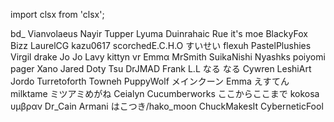 ﻿import clsx from 'clsx';


<!-- Reminder that not only HTML chars have to be escaped, MDX chars also need to be (such as a space followed by an underscore). -->
<Patronelt k="5" ias="1" sp="1" >bd&#0095;</Patronelt> <Patronelt k="3" ias="1" sp="1" >Vianvolaeus</Patronelt> <Patronelt k="3" ias="1" sp="1" >Nayir</Patronelt> <Patronelt k="3" ias="1" sp="1" >Tupper</Patronelt> <Patronelt k="2" ias="1" sp="1" >Lyuma</Patronelt> 
<Patronelt k="2" ias="1" sp="1" >Duinrahaic</Patronelt> <Patronelt k="2" ias="1" sp="1" >Rue</Patronelt> <Patronelt k="2" ias="1" sp="1" >it&#0039;s moe</Patronelt> <Patronelt k="2" ias="1" sp="1" >BlackyFox</Patronelt> <Patronelt k="2" ias="1" sp="1" >Bizz</Patronelt> 
<Patronelt k="2" ias="1" sp="1" >LaurelCG</Patronelt> <Patronelt k="2" ias="1" sp="1" >kazu0617</Patronelt> <Patronelt k="2" ias="1" sp="1" >scorchedE&#0046;C&#0046;H&#0046;O</Patronelt> <Patronelt k="2" ias="1" sp="1" >すいせい</Patronelt> <Patronelt k="2" ias="1" sp="1" >flexuh</Patronelt> 
<Patronelt k="2" ias="1" sp="1" >PastelPlushies</Patronelt> <Patronelt k="2" ias="1" sp="1" >Virgil drake</Patronelt> <Patronelt k="2" ias="1" sp="1" >Jo Jo</Patronelt> <Patronelt k="2" ias="1" sp="1" >Lavy</Patronelt> <Patronelt k="2" ias="1" sp="1" >kittyn vr</Patronelt> 
<Patronelt k="2" ias="1" sp="1" >Emmα</Patronelt> <Patronelt k="2" ias="1" sp="1" >MrSmith</Patronelt> <Patronelt k="2" ias="1" sp="1" >SuikaNishi</Patronelt> <Patronelt k="2" ias="1" sp="1" >Nyashks</Patronelt> <Patronelt k="2" ias="1" sp="0" >poiyomi</Patronelt> 
<Patronelt k="2" ias="1" sp="0" >pager</Patronelt> <Patronelt k="2" ias="1" sp="0" >Xano</Patronelt> <Patronelt k="2" ias="1" sp="0" >Jared Doty</Patronelt> <Patronelt k="2" ias="1" sp="0" >Tsu</Patronelt> <Patronelt k="2" ias="1" sp="0" >DrJMAD</Patronelt> 
<Patronelt k="2" ias="1" sp="0" >Frank</Patronelt> <Patronelt k="2" ias="1" sp="0" >L&#0046;L</Patronelt> <Patronelt k="2" ias="1" sp="0" >なる なる</Patronelt> <Patronelt k="2" ias="1" sp="0" >Cywren</Patronelt> <Patronelt k="2" ias="1" sp="0" >LeshiArt</Patronelt> 
<Patronelt k="0" ias="0" sp="1" >Jordo</Patronelt> <Patronelt k="0" ias="1" sp="1" >Turretoforth</Patronelt> <Patronelt k="0" ias="1" sp="1" >Towneh</Patronelt> <Patronelt k="0" ias="0" sp="1" >PuppyWolf</Patronelt> <Patronelt k="0" ias="0" sp="1" >メインクーン</Patronelt> 
<Patronelt k="0" ias="1" sp="1" >Emma</Patronelt> <Patronelt k="0" ias="1" sp="1" >えすてん</Patronelt> <Patronelt k="0" ias="0" sp="1" >milktame</Patronelt> <Patronelt k="0" ias="0" sp="1" >ミツアミめがね</Patronelt> <Patronelt k="0" ias="1" sp="1" >Ceialyn</Patronelt> 
<Patronelt k="0" ias="0" sp="1" >Cucumberworks</Patronelt> <Patronelt k="0" ias="1" sp="1" >ここからここまで</Patronelt> <Patronelt k="0" ias="0" sp="1" >kokosa</Patronelt> <Patronelt k="0" ias="1" sp="1" >υμβραν</Patronelt> <Patronelt k="0" ias="1" sp="1" >Dr&#0095;Cain</Patronelt> 
<Patronelt k="0" ias="1" sp="1" >Armani</Patronelt> <Patronelt k="0" ias="1" sp="1" >はこつき&#0047;hako&#0095;moon</Patronelt> <Patronelt k="0" ias="1" sp="1" >ChuckMakesIt</Patronelt> <Patronelt k="0" ias="1" sp="1" >CyberneticFool</Patronelt> 